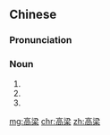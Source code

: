 {{also|高粱}}
==Chinese==
{{zh-forms}}

===Pronunciation===
{{zh-pron
|m=gāoliáng
|c=gou1 loeng4
|mn=ko-liông
|cat=n
}}

===Noun===
{{zh-noun}}

# {{zh-alt-form|高樑|[[tall]] [[bridge]]; [[beam]] (of a house)}}
# {{zh-alt-form|膏粱}}
# {{zh-misspelling|高粱|sorghum}}

[[mg:高梁]]
[[chr:高梁]]
[[zh:高梁]]